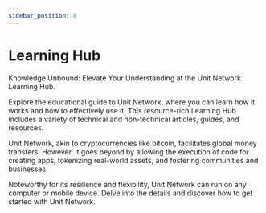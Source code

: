 ```yaml
---
sidebar_position: 8
---
```


# Learning Hub

Knowledge Unbound: Elevate Your Understanding at the Unit Network Learning Hub.

Explore the educational guide to Unit Network, where you can learn how it works and how to effectively use it. This resource-rich Learning Hub includes a variety of technical and non-technical articles, guides, and resources.

Unit Network, akin to cryptocurrencies like bitcoin, facilitates global money transfers. However, it goes beyond by allowing the execution of code for creating apps, tokenizing real-world assets, and fostering communities and businesses.

Noteworthy for its resilience and flexibility, Unit Network can run on any computer or mobile device. Delve into the details and discover how to get started with Unit Network.
